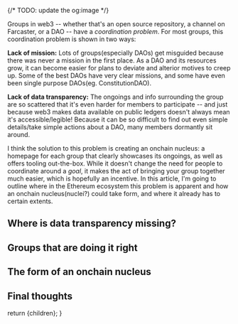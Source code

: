 
<ArticleMetaTags 
  title="Onchain Nucleus" 
  description="Onchain Nucleus"
  slug="onchain-nucleus"
  image="https://res.cloudinary.com/dz3c2rl2o/image/upload/v1704580468/media/onchain-nucleus-og-image.png"
/>
{/* TODO: update the og:image */}

Groups in web3 -- whether that's an open source repository, a channel on Farcaster, or a DAO -- have a _coordination problem_. For most groups, this coordination problem is shown in two ways:

**Lack of mission:** 
Lots of groups(especially DAOs) get misguided because there was never a mission in the first place. As a DAO and its resources grow, it can become easier for plans to deviate and alterior motives to creep up. Some of the best DAOs have very clear missions, and some have even been single purpose DAOs(eg. ConstitutionDAO).

**Lack of data transparency:** 
The ongoings and info surrounding the group are so scattered that it's even harder for members to participate -- and just because web3 makes data available on public ledgers doesn't always mean it's accessible/legible! Because it can be so difficult to find out even simple details/take simple actions about a DAO, many members dormantly sit around.

I think the solution to this problem is creating an onchain nucleus: a homepage for each group that clearly showcases its ongoings, as well as offers tooling out-the-box. While it doesn't change the need for people to coordinate around a *goal*, it makes the act of bringing your group together much easier, which is hopefully an incentive. In this article, I'm going to outline where in the Ethereum ecosystem this problem is apparent and how an onchain nucleus(nuclei?) could take form, and where it already has to certain extents.

## Where is data transparency missing?

## Groups that are doing it right

## The form of an onchain nucleus

## Final thoughts

  return <MdxLayout>{children}</MdxLayout>;
}